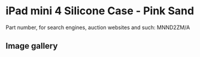 
# iPad mini 4 Silicone Case - Pink Sand

Part number, for search engines, auction websites and such: MNND2ZM/A

## Image gallery

<div style={{ width: "768px" }}>
  <GalleryComponent
    images={[
      {
        original: "/everysource/MNND2.webp",
        thumbnail: "/everypreview/MNND2.webp",
      },
      {
        original: "/everysource/MNND2_AV1_GOLD.webp",
        thumbnail: "/everypreview/MNND2_AV1_GOLD.webp",
      },
      {
        original: "/everysource/MNND2_AV1_SILVER.webp",
        thumbnail: "/everypreview/MNND2_AV1_SILVER.webp",
      },
      {
        original: "/everysource/MNND2_AV1_SPACE_GRAY.webp",
        thumbnail: "/everypreview/MNND2_AV1_SPACE_GRAY.webp",
      },
      {
        original: "/everysource/MNND2_AV2.webp",
        thumbnail: "/everypreview/MNND2_AV2.webp",
      },
      {
        original: "/everysource/MNND2_AV3.webp",
        thumbnail: "/everypreview/MNND2_AV3.webp",
      },
      {
        original: "/everysource/MNND2_AV4.webp",
        thumbnail: "/everypreview/MNND2_AV4.webp",
      }
    ]}
  />
</div>